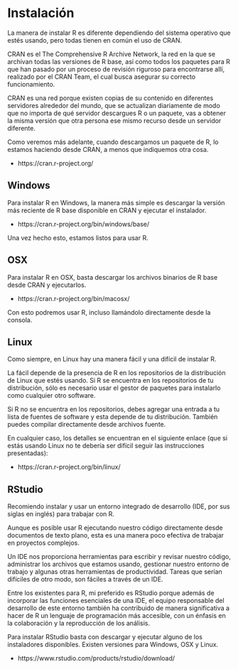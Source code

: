 # Instalación
La manera de instalar R es diferente dependiendo del sistema operativo que estés usando, pero todas tienen en común el uso de CRAN.

CRAN es el The Comprehensive R Archive Network, la red en la que se archivan todas las versiones de R base, así como todos los paquetes para R que han pasado por un proceso de revisión riguroso para encontrarse allí, realizado por el CRAN Team, el cual busca asegurar su correcto funcionamiento.

CRAN es una red porque existen copias de su contenido en diferentes servidores alrededor del mundo, que se actualizan diariamente de modo que no importa de qué servidor descargues R o un paquete, vas a obtener la misma versión que otra persona ese mismo recurso desde un servidor diferente.

Como veremos más adelante, cuando descargamos un paquete de R, lo estamos haciendo desde CRAN, a menos que indiquemos otra cosa.

* https://cran.r-project.org/ 

## Windows
Para instalar R en Windows, la manera más simple es descargar la versión más reciente de R base disponible en CRAN y ejecutar el instalador.

* https://cran.r-project.org/bin/windows/base/

Una vez hecho esto, estamos listos para usar R.

## OSX
Para instalar R en OSX, basta descargar los archivos binarios de R base desde CRAN y ejecutarlos.

* https://cran.r-project.org/bin/macosx/ 

Con esto podremos usar R, incluso llamándolo directamente desde la consola.

## Linux
Como siempre, en Linux hay una manera fácil y una difícil de instalar R.

La fácil depende de la presencia de R en los repositorios de la distribución de Linux que estés usando. Si R se encuentra en los repositorios de tu distribución, sólo es necesario usar el gestor de paquetes para instalarlo como cualquier otro software.

Si R no se encuentra en los repositorios, debes agregar una entrada a tu lista de fuentes de software y esta depende de tu distribución. También puedes compilar directamente desde archivos fuente.

En cualquier caso, los detalles se encuentran en el siguiente enlace (que si estás usando Linux no te debería ser difícil seguir las instrucciones presentadas):

* https://cran.r-project.org/bin/linux/ 

## RStudio
Recomiendo instalar y usar un entorno integrado de desarrollo (IDE, por sus siglas en inglés) para trabajar con R. 

Aunque es posible usar R ejecutando nuestro código directamente desde documentos de texto plano, esta es una manera poco efectiva de trabajar en proyectos complejos.

Un IDE nos proporciona herramientas para escribir y revisar nuestro código, administrar los archivos que estamos usando, gestionar nuestro entorno de trabajo y algunas otras herramientas de productividad. Tareas que serían difíciles de otro modo, son fáciles a través de un IDE.

Entre los existentes para R, mi preferido es RStudio porque además de incorporar las funciones esenciales de una IDE, el equipo responsable del desarrollo de este entorno también ha contribuido de manera significativa a hacer de R un lenguaje de programación más accesible, con un énfasis en la colaboración y la reproducción de los análisis.

Para instalar RStudio basta con descargar y ejecutar alguno de los instaladores disponibles. Existen versiones para Windows, OSX y Linux.

* https://www.rstudio.com/products/rstudio/download/ 
